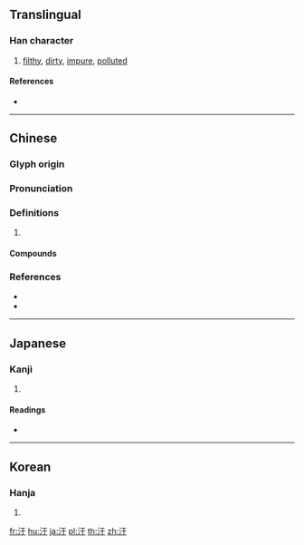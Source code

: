 {{also|汚|污}}
==Translingual==

===Han character===
{{Han char|rn=85|rad=水|as=03|sn=6|four=31140|canj=EMD|ids=⿰氵于}}

# [[filthy]], [[dirty]], [[impure]], [[polluted]]

====References====
* {{Han ref|kx=0605.130|dkj=17132|dj=0999.050|hdz=31550.070|uh=6C59|ud=27737|bh=A6BE|bd=42686}}

----

==Chinese==
{{zh-forms|s=污|t2=污}}

===Glyph origin===
{{Han etym}}

===Pronunciation===
{{zh-pron
|m=wū,wù,yū,yú,wā
|c=waa1,wu1
|mc=y
|oc=y
|cat=
}}

===Definitions===
{{zh-hanzi}}

# {{rfdef|zh}}

====Compounds====
{{zh-der|二次汙染|卑汙|同流合汙|含垢納汙|噪音汙染|土壤汙染|垢汙|塵汙|大氣汙染|奸汙|姦汙|媟汙|家庭汙水|展汙|川澤納汙|工業廢汙|扯爛汙|拆爛汙|放射汙染|染汙|核汙染|水汙染|汙名|汙吏|汙吏黠胥|汙垢|汙尊|汙庳|汙損|汙染|汙染物|汙水|汙水處理|汙泥|汙漫|汙濁|汙痕|汙穢|汙膺|汙衊|汙辱|汙隆|汙點|油汙|油汙染|沾汙|泥汙|海水汙染|淫汙穢臭|潔言汙行|潢汙|濫官汙吏|濫汙|濯汙揚清|熱汙染|爛汙貨|玷汙|環境汙染|穢語汙言|空氣汙染|納垢藏汙|蕩垢滌汙|藏垢納汙|藏汙納垢|血汙|血汙池|貪官汙吏|貪汙|貪汙腐化|貪汙舞弊|贓汙|贓汙狼藉|除汙|除汙去垢|隆汙|雪汙|騫汙|點汙}}

===References===
* {{R:twedu|A02132}}
* {{R:yue:Hanzi}}

----

==Japanese==

===Kanji===
{{ja-kanji|grade=|rs=水03}}

# {{defn|lang=ja|sort=水03}}

====Readings====
* {{ja-readings|on=[[お]] (o)|kun=[[けがす]] (kegasu), [[けがれる]] (kegareru), [[とごす]] (togosu), [[けがらわしい]] (kegarawashii)}}

----

==Korean==

===Hanja===
{{ko-hanja|hangeul=오|eumhun=|rv=o|mr=o|y=o}}

# {{defn|lang=ko|sort=水03}}

[[fr:汙]]
[[hu:汙]]
[[ja:汙]]
[[pl:汙]]
[[th:汙]]
[[zh:汙]]